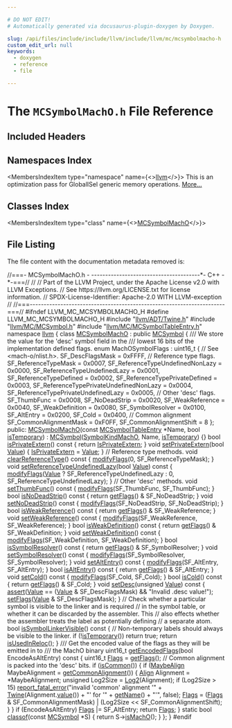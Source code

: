 ```yaml
---

# DO NOT EDIT!
# Automatically generated via docusaurus-plugin-doxygen by Doxygen.

slug: /api/files/include/include/llvm/include/llvm/mc/mcsymbolmacho-h
custom_edit_url: null
keywords:
  - doxygen
  - reference
  - file

---
```





# The `MCSymbolMachO.h` File Reference

<DoxygenPage pluginConfig={pluginConfig}>



## Included Headers

<IncludesList>
<IncludesListItem
  filePath="llvm/ADT/Twine.h"
  permalink="/docs/api/files/include/include/llvm/include/llvm/adt/twine-h"
  isLocal="true" />
<IncludesListItem
  filePath="llvm/MC/MCSymbol.h"
  permalink="/docs/api/files/include/include/llvm/include/llvm/mc/mcsymbol-h"
  isLocal="true" />
<IncludesListItem
  filePath="llvm/MC/MCSymbolTableEntry.h"
  permalink="/docs/api/files/include/include/llvm/include/llvm/mc/mcsymboltableentry-h"
  isLocal="true" />
</IncludesList>

## Namespaces Index

<MembersIndex>

<MembersIndexItem
  type="namespace"
  name={<><a href="/docs/api/namespaces/llvm">llvm</a></>}>
This is an optimization pass for GlobalISel generic memory operations. <a href="/docs/api/namespaces/llvm/#details">More...</a>
</MembersIndexItem>

</MembersIndex>

## Classes Index

<MembersIndex>

<MembersIndexItem
  type="class"
  name={<><a href="/docs/api/classes/llvm/mcsymbolmacho">MCSymbolMachO</a></>}>
</MembersIndexItem>

</MembersIndex>


## File Listing

The file content with the documentation metadata removed is:

<ProgramListing>

<Link id="l00001" /><CodeLine lineNumber="1"><Highlight kind="comment">//===- MCSymbolMachO.h -  ---------------------------------------&#42;- C++ -&#42;-===//</Highlight><Highlight kind="normal"></Highlight></CodeLine>
<Link id="l00002" /><CodeLine lineNumber="2"><Highlight kind="normal"></Highlight><Highlight kind="comment">//</Highlight><Highlight kind="normal"></Highlight></CodeLine>
<Link id="l00003" /><CodeLine lineNumber="3"><Highlight kind="normal"></Highlight><Highlight kind="comment">// Part of the LLVM Project, under the Apache License v2.0 with LLVM Exceptions.</Highlight><Highlight kind="normal"></Highlight></CodeLine>
<Link id="l00004" /><CodeLine lineNumber="4"><Highlight kind="normal"></Highlight><Highlight kind="comment">// See https://llvm.org/LICENSE.txt for license information.</Highlight><Highlight kind="normal"></Highlight></CodeLine>
<Link id="l00005" /><CodeLine lineNumber="5"><Highlight kind="normal"></Highlight><Highlight kind="comment">// SPDX-License-Identifier: Apache-2.0 WITH LLVM-exception</Highlight><Highlight kind="normal"></Highlight></CodeLine>
<Link id="l00006" /><CodeLine lineNumber="6"><Highlight kind="normal"></Highlight><Highlight kind="comment">//</Highlight><Highlight kind="normal"></Highlight></CodeLine>
<Link id="l00007" /><CodeLine lineNumber="7"><Highlight kind="normal"></Highlight><Highlight kind="comment">//===----------------------------------------------------------------------===//</Highlight><Highlight kind="normal"></Highlight></CodeLine>
<Link id="l00008" /><CodeLine lineNumber="8"><Highlight kind="normal"></Highlight><Highlight kind="preprocessor">#ifndef LLVM&#95;MC&#95;MCSYMBOLMACHO&#95;H</Highlight><Highlight kind="normal"></Highlight></CodeLine>
<Link id="l00009" /><CodeLine lineNumber="9"><Highlight kind="normal"></Highlight><Highlight kind="preprocessor">#define LLVM&#95;MC&#95;MCSYMBOLMACHO&#95;H</Highlight><Highlight kind="normal"></Highlight></CodeLine>
<Link id="l00010" /><CodeLine lineNumber="10"><Highlight kind="normal"></Highlight></CodeLine>
<Link id="l00011" /><CodeLine lineNumber="11"><Highlight kind="normal"></Highlight><Highlight kind="preprocessor">#include &quot;<a href="/docs/api/files/include/include/llvm/include/llvm/adt/twine-h">llvm/ADT/Twine.h</a>&quot;</Highlight><Highlight kind="normal"></Highlight></CodeLine>
<Link id="l00012" /><CodeLine lineNumber="12"><Highlight kind="normal"></Highlight><Highlight kind="preprocessor">#include &quot;<a href="/docs/api/files/include/include/llvm/include/llvm/mc/mcsymbol-h">llvm/MC/MCSymbol.h</a>&quot;</Highlight><Highlight kind="normal"></Highlight></CodeLine>
<Link id="l00013" /><CodeLine lineNumber="13"><Highlight kind="normal"></Highlight><Highlight kind="preprocessor">#include &quot;<a href="/docs/api/files/include/include/llvm/include/llvm/mc/mcsymboltableentry-h">llvm/MC/MCSymbolTableEntry.h</a>&quot;</Highlight><Highlight kind="normal"></Highlight></CodeLine>
<Link id="l00014" /><CodeLine lineNumber="14"><Highlight kind="normal"></Highlight></CodeLine>
<Link id="l00015" /><CodeLine lineNumber="15"><Highlight kind="normal"></Highlight><Highlight kind="keyword">namespace </Highlight><Highlight kind="normal"><a href="/docs/api/namespaces/llvm">llvm</a> &#123;</Highlight></CodeLine>
<Link id="l00016" /><CodeLine lineNumber="16" lineLink="/docs/api/classes/llvm/mcsymbolmacho"><Highlight kind="normal"></Highlight><Highlight kind="keyword">class </Highlight><Highlight kind="normal"><a href="/docs/api/classes/llvm/mcsymbolmacho/#a59262c6e30a690a5ab41dd3dce25fba3">MCSymbolMachO</a> : </Highlight><Highlight kind="keyword">public</Highlight><Highlight kind="normal"> <a href="/docs/api/classes/llvm/mcsymbol/#a66a74a9d90f80bcf982d70ab2446862e">MCSymbol</a> &#123;</Highlight><Highlight kind="comment"></Highlight></CodeLine>
<Link id="l00017" /><CodeLine lineNumber="17"><Highlight kind="comment">  /// We store the value for the &#39;desc&#39; symbol field in the</Highlight></CodeLine>
<Link id="l00018" /><CodeLine lineNumber="18"><Highlight kind="comment">  /// lowest 16 bits of the implementation defined flags.</Highlight><Highlight kind="normal"></Highlight></CodeLine>
<Link id="l00019" /><CodeLine lineNumber="19"><Highlight kind="normal">  </Highlight><Highlight kind="keyword">enum</Highlight><Highlight kind="normal"> MachOSymbolFlags : uint16&#95;t &#123; </Highlight><Highlight kind="comment">// See &lt;mach-o/nlist.h&gt;.</Highlight><Highlight kind="normal"></Highlight></CodeLine>
<Link id="l00020" /><CodeLine lineNumber="20"><Highlight kind="normal">    SF&#95;DescFlagsMask                        = 0xFFFF,</Highlight></CodeLine>
<Link id="l00021" /><CodeLine lineNumber="21"><Highlight kind="normal"></Highlight></CodeLine>
<Link id="l00022" /><CodeLine lineNumber="22"><Highlight kind="normal">    </Highlight><Highlight kind="comment">// Reference type flags.</Highlight><Highlight kind="normal"></Highlight></CodeLine>
<Link id="l00023" /><CodeLine lineNumber="23"><Highlight kind="normal">    SF&#95;ReferenceTypeMask                    = 0x0007,</Highlight></CodeLine>
<Link id="l00024" /><CodeLine lineNumber="24"><Highlight kind="normal">    SF&#95;ReferenceTypeUndefinedNonLazy        = 0x0000,</Highlight></CodeLine>
<Link id="l00025" /><CodeLine lineNumber="25"><Highlight kind="normal">    SF&#95;ReferenceTypeUndefinedLazy           = 0x0001,</Highlight></CodeLine>
<Link id="l00026" /><CodeLine lineNumber="26"><Highlight kind="normal">    SF&#95;ReferenceTypeDefined                 = 0x0002,</Highlight></CodeLine>
<Link id="l00027" /><CodeLine lineNumber="27"><Highlight kind="normal">    SF&#95;ReferenceTypePrivateDefined          = 0x0003,</Highlight></CodeLine>
<Link id="l00028" /><CodeLine lineNumber="28"><Highlight kind="normal">    SF&#95;ReferenceTypePrivateUndefinedNonLazy = 0x0004,</Highlight></CodeLine>
<Link id="l00029" /><CodeLine lineNumber="29"><Highlight kind="normal">    SF&#95;ReferenceTypePrivateUndefinedLazy    = 0x0005,</Highlight></CodeLine>
<Link id="l00030" /><CodeLine lineNumber="30"><Highlight kind="normal"></Highlight></CodeLine>
<Link id="l00031" /><CodeLine lineNumber="31"><Highlight kind="normal">    </Highlight><Highlight kind="comment">// Other &#39;desc&#39; flags.</Highlight><Highlight kind="normal"></Highlight></CodeLine>
<Link id="l00032" /><CodeLine lineNumber="32"><Highlight kind="normal">    SF&#95;ThumbFunc                            = 0x0008,</Highlight></CodeLine>
<Link id="l00033" /><CodeLine lineNumber="33"><Highlight kind="normal">    SF&#95;NoDeadStrip                          = 0x0020,</Highlight></CodeLine>
<Link id="l00034" /><CodeLine lineNumber="34"><Highlight kind="normal">    SF&#95;WeakReference                        = 0x0040,</Highlight></CodeLine>
<Link id="l00035" /><CodeLine lineNumber="35"><Highlight kind="normal">    SF&#95;WeakDefinition                       = 0x0080,</Highlight></CodeLine>
<Link id="l00036" /><CodeLine lineNumber="36"><Highlight kind="normal">    SF&#95;SymbolResolver                       = 0x0100,</Highlight></CodeLine>
<Link id="l00037" /><CodeLine lineNumber="37"><Highlight kind="normal">    SF&#95;AltEntry                             = 0x0200,</Highlight></CodeLine>
<Link id="l00038" /><CodeLine lineNumber="38"><Highlight kind="normal">    SF&#95;Cold                                 = 0x0400,</Highlight></CodeLine>
<Link id="l00039" /><CodeLine lineNumber="39"><Highlight kind="normal"></Highlight></CodeLine>
<Link id="l00040" /><CodeLine lineNumber="40"><Highlight kind="normal">    </Highlight><Highlight kind="comment">// Common alignment</Highlight><Highlight kind="normal"></Highlight></CodeLine>
<Link id="l00041" /><CodeLine lineNumber="41"><Highlight kind="normal">    SF&#95;CommonAlignmentMask                  = 0xF0FF,</Highlight></CodeLine>
<Link id="l00042" /><CodeLine lineNumber="42"><Highlight kind="normal">    SF&#95;CommonAlignmentShift                 = 8</Highlight></CodeLine>
<Link id="l00043" /><CodeLine lineNumber="43"><Highlight kind="normal">  &#125;;</Highlight></CodeLine>
<Link id="l00044" /><CodeLine lineNumber="44"><Highlight kind="normal"></Highlight></CodeLine>
<Link id="l00045" /><CodeLine lineNumber="45"><Highlight kind="normal"></Highlight><Highlight kind="keyword">public</Highlight><Highlight kind="normal">:</Highlight></CodeLine>
<Link id="l00046" /><CodeLine lineNumber="46" lineLink="/docs/api/classes/llvm/mcsymbolmacho/#a59262c6e30a690a5ab41dd3dce25fba3"><Highlight kind="normal">  <a href="/docs/api/classes/llvm/mcsymbolmacho/#a59262c6e30a690a5ab41dd3dce25fba3">MCSymbolMachO</a>(</Highlight><Highlight kind="keyword">const</Highlight><Highlight kind="normal"> <a href="/docs/api/namespaces/llvm/#a9f4cf9e4567dcf87070176a271b63e38">MCSymbolTableEntry</a> &#42;Name, </Highlight><Highlight kind="keywordtype">bool</Highlight><Highlight kind="normal"> <a href="/docs/api/classes/llvm/mcsymbol/#acb1c818c7e94eb25afce63fc2f91c0e2">isTemporary</a>)</Highlight></CodeLine>
<Link id="l00047" /><CodeLine lineNumber="47"><Highlight kind="normal">      : <a href="/docs/api/classes/llvm/mcsymbol/#a66a74a9d90f80bcf982d70ab2446862e">MCSymbol</a>(<a href="/docs/api/classes/llvm/mcsymbol/#ab8dab642726ffad2a75d9fb7e4ec4291add342b668ac3888a3aef1e9895366842">SymbolKindMachO</a>, Name, <a href="/docs/api/classes/llvm/mcsymbol/#acb1c818c7e94eb25afce63fc2f91c0e2">isTemporary</a>) &#123;&#125;</Highlight></CodeLine>
<Link id="l00048" /><CodeLine lineNumber="48"><Highlight kind="normal"></Highlight></CodeLine>
<Link id="l00049" /><CodeLine lineNumber="49" lineLink="/docs/api/classes/llvm/mcsymbolmacho/#a07cf7f49f636f68568612d4d8175246c"><Highlight kind="normal">  </Highlight><Highlight kind="keywordtype">bool</Highlight><Highlight kind="normal"> <a href="/docs/api/classes/llvm/mcsymbolmacho/#a07cf7f49f636f68568612d4d8175246c">isPrivateExtern</a>()</Highlight><Highlight kind="keyword"> const </Highlight><Highlight kind="normal">&#123; </Highlight><Highlight kind="keywordflow">return</Highlight><Highlight kind="normal"> <a href="/docs/api/classes/llvm/mcsymbol/#a5601a855d573cb6cd60c7d0a0cb6039c">IsPrivateExtern</a>; &#125;</Highlight></CodeLine>
<Link id="l00050" /><CodeLine lineNumber="50" lineLink="/docs/api/classes/llvm/mcsymbolmacho/#a9afef6139b3e549e7a5a7d88990d4a23"><Highlight kind="normal">  </Highlight><Highlight kind="keywordtype">void</Highlight><Highlight kind="normal"> <a href="/docs/api/classes/llvm/mcsymbolmacho/#a9afef6139b3e549e7a5a7d88990d4a23">setPrivateExtern</a>(</Highlight><Highlight kind="keywordtype">bool</Highlight><Highlight kind="normal"> <a href="/docs/api/classes/llvm/mcsymbol/#ade459224fb570ada6dfe814e45423df2">Value</a>) &#123; <a href="/docs/api/classes/llvm/mcsymbol/#a5601a855d573cb6cd60c7d0a0cb6039c">IsPrivateExtern</a> = <a href="/docs/api/classes/llvm/mcsymbol/#ade459224fb570ada6dfe814e45423df2">Value</a>; &#125;</Highlight></CodeLine>
<Link id="l00051" /><CodeLine lineNumber="51"><Highlight kind="normal"></Highlight></CodeLine>
<Link id="l00052" /><CodeLine lineNumber="52"><Highlight kind="normal">  </Highlight><Highlight kind="comment">// Reference type methods.</Highlight><Highlight kind="normal"></Highlight></CodeLine>
<Link id="l00053" /><CodeLine lineNumber="53"><Highlight kind="normal"></Highlight></CodeLine>
<Link id="l00054" /><CodeLine lineNumber="54" lineLink="/docs/api/classes/llvm/mcsymbolmacho/#a4c7b06ed26ba9de68ded30b76ed10ac2"><Highlight kind="normal">  </Highlight><Highlight kind="keywordtype">void</Highlight><Highlight kind="normal"> <a href="/docs/api/classes/llvm/mcsymbolmacho/#a4c7b06ed26ba9de68ded30b76ed10ac2">clearReferenceType</a>()</Highlight><Highlight kind="keyword"> const </Highlight><Highlight kind="normal">&#123;</Highlight></CodeLine>
<Link id="l00055" /><CodeLine lineNumber="55"><Highlight kind="normal">    <a href="/docs/api/classes/llvm/mcsymbol/#a4f740178324a11d838ee335b2986d6eb">modifyFlags</a>(0, SF&#95;ReferenceTypeMask);</Highlight></CodeLine>
<Link id="l00056" /><CodeLine lineNumber="56"><Highlight kind="normal">  &#125;</Highlight></CodeLine>
<Link id="l00057" /><CodeLine lineNumber="57"><Highlight kind="normal"></Highlight></CodeLine>
<Link id="l00058" /><CodeLine lineNumber="58" lineLink="/docs/api/classes/llvm/mcsymbolmacho/#a6d037272c9f203be545f70f27e74d06f"><Highlight kind="normal">  </Highlight><Highlight kind="keywordtype">void</Highlight><Highlight kind="normal"> <a href="/docs/api/classes/llvm/mcsymbolmacho/#a6d037272c9f203be545f70f27e74d06f">setReferenceTypeUndefinedLazy</a>(</Highlight><Highlight kind="keywordtype">bool</Highlight><Highlight kind="normal"> <a href="/docs/api/classes/llvm/mcsymbol/#ade459224fb570ada6dfe814e45423df2">Value</a>)</Highlight><Highlight kind="keyword"> const </Highlight><Highlight kind="normal">&#123;</Highlight></CodeLine>
<Link id="l00059" /><CodeLine lineNumber="59"><Highlight kind="normal">    <a href="/docs/api/classes/llvm/mcsymbol/#a4f740178324a11d838ee335b2986d6eb">modifyFlags</a>(<a href="/docs/api/classes/llvm/mcsymbol/#ade459224fb570ada6dfe814e45423df2">Value</a> ? SF&#95;ReferenceTypeUndefinedLazy : 0,</Highlight></CodeLine>
<Link id="l00060" /><CodeLine lineNumber="60"><Highlight kind="normal">                SF&#95;ReferenceTypeUndefinedLazy);</Highlight></CodeLine>
<Link id="l00061" /><CodeLine lineNumber="61"><Highlight kind="normal">  &#125;</Highlight></CodeLine>
<Link id="l00062" /><CodeLine lineNumber="62"><Highlight kind="normal"></Highlight></CodeLine>
<Link id="l00063" /><CodeLine lineNumber="63"><Highlight kind="normal">  </Highlight><Highlight kind="comment">// Other &#39;desc&#39; methods.</Highlight><Highlight kind="normal"></Highlight></CodeLine>
<Link id="l00064" /><CodeLine lineNumber="64"><Highlight kind="normal"></Highlight></CodeLine>
<Link id="l00065" /><CodeLine lineNumber="65" lineLink="/docs/api/classes/llvm/mcsymbolmacho/#aebf4ea5a6029e7f7c4c450b6b31bcb55"><Highlight kind="normal">  </Highlight><Highlight kind="keywordtype">void</Highlight><Highlight kind="normal"> <a href="/docs/api/classes/llvm/mcsymbolmacho/#aebf4ea5a6029e7f7c4c450b6b31bcb55">setThumbFunc</a>()</Highlight><Highlight kind="keyword"> const </Highlight><Highlight kind="normal">&#123;</Highlight></CodeLine>
<Link id="l00066" /><CodeLine lineNumber="66"><Highlight kind="normal">    <a href="/docs/api/classes/llvm/mcsymbol/#a4f740178324a11d838ee335b2986d6eb">modifyFlags</a>(SF&#95;ThumbFunc, SF&#95;ThumbFunc);</Highlight></CodeLine>
<Link id="l00067" /><CodeLine lineNumber="67"><Highlight kind="normal">  &#125;</Highlight></CodeLine>
<Link id="l00068" /><CodeLine lineNumber="68"><Highlight kind="normal"></Highlight></CodeLine>
<Link id="l00069" /><CodeLine lineNumber="69" lineLink="/docs/api/classes/llvm/mcsymbolmacho/#a28b98b657efc7bbefc66eee331b727ef"><Highlight kind="normal">  </Highlight><Highlight kind="keywordtype">bool</Highlight><Highlight kind="normal"> <a href="/docs/api/classes/llvm/mcsymbolmacho/#a28b98b657efc7bbefc66eee331b727ef">isNoDeadStrip</a>()</Highlight><Highlight kind="keyword"> const </Highlight><Highlight kind="normal">&#123;</Highlight></CodeLine>
<Link id="l00070" /><CodeLine lineNumber="70"><Highlight kind="normal">    </Highlight><Highlight kind="keywordflow">return</Highlight><Highlight kind="normal"> <a href="/docs/api/classes/llvm/mcsymbol/#a712cacf1731d527651876ac16e90cad0">getFlags</a>() &amp; SF&#95;NoDeadStrip;</Highlight></CodeLine>
<Link id="l00071" /><CodeLine lineNumber="71"><Highlight kind="normal">  &#125;</Highlight></CodeLine>
<Link id="l00072" /><CodeLine lineNumber="72" lineLink="/docs/api/classes/llvm/mcsymbolmacho/#adb2be0f571f852febfb9eebb2430e20b"><Highlight kind="normal">  </Highlight><Highlight kind="keywordtype">void</Highlight><Highlight kind="normal"> <a href="/docs/api/classes/llvm/mcsymbolmacho/#adb2be0f571f852febfb9eebb2430e20b">setNoDeadStrip</a>()</Highlight><Highlight kind="keyword"> const </Highlight><Highlight kind="normal">&#123;</Highlight></CodeLine>
<Link id="l00073" /><CodeLine lineNumber="73"><Highlight kind="normal">    <a href="/docs/api/classes/llvm/mcsymbol/#a4f740178324a11d838ee335b2986d6eb">modifyFlags</a>(SF&#95;NoDeadStrip, SF&#95;NoDeadStrip);</Highlight></CodeLine>
<Link id="l00074" /><CodeLine lineNumber="74"><Highlight kind="normal">  &#125;</Highlight></CodeLine>
<Link id="l00075" /><CodeLine lineNumber="75"><Highlight kind="normal"></Highlight></CodeLine>
<Link id="l00076" /><CodeLine lineNumber="76" lineLink="/docs/api/classes/llvm/mcsymbolmacho/#a5936108678489f329bbdabdc0a0f518d"><Highlight kind="normal">  </Highlight><Highlight kind="keywordtype">bool</Highlight><Highlight kind="normal"> <a href="/docs/api/classes/llvm/mcsymbolmacho/#a5936108678489f329bbdabdc0a0f518d">isWeakReference</a>()</Highlight><Highlight kind="keyword"> const </Highlight><Highlight kind="normal">&#123;</Highlight></CodeLine>
<Link id="l00077" /><CodeLine lineNumber="77"><Highlight kind="normal">    </Highlight><Highlight kind="keywordflow">return</Highlight><Highlight kind="normal"> <a href="/docs/api/classes/llvm/mcsymbol/#a712cacf1731d527651876ac16e90cad0">getFlags</a>() &amp; SF&#95;WeakReference;</Highlight></CodeLine>
<Link id="l00078" /><CodeLine lineNumber="78"><Highlight kind="normal">  &#125;</Highlight></CodeLine>
<Link id="l00079" /><CodeLine lineNumber="79" lineLink="/docs/api/classes/llvm/mcsymbolmacho/#a1711756403f673069e350b3fe47d58ea"><Highlight kind="normal">  </Highlight><Highlight kind="keywordtype">void</Highlight><Highlight kind="normal"> <a href="/docs/api/classes/llvm/mcsymbolmacho/#a1711756403f673069e350b3fe47d58ea">setWeakReference</a>()</Highlight><Highlight kind="keyword"> const </Highlight><Highlight kind="normal">&#123;</Highlight></CodeLine>
<Link id="l00080" /><CodeLine lineNumber="80"><Highlight kind="normal">    <a href="/docs/api/classes/llvm/mcsymbol/#a4f740178324a11d838ee335b2986d6eb">modifyFlags</a>(SF&#95;WeakReference, SF&#95;WeakReference);</Highlight></CodeLine>
<Link id="l00081" /><CodeLine lineNumber="81"><Highlight kind="normal">  &#125;</Highlight></CodeLine>
<Link id="l00082" /><CodeLine lineNumber="82"><Highlight kind="normal"></Highlight></CodeLine>
<Link id="l00083" /><CodeLine lineNumber="83" lineLink="/docs/api/classes/llvm/mcsymbolmacho/#addcff0bd4e0d9566b3ea715e0e3b7cb2"><Highlight kind="normal">  </Highlight><Highlight kind="keywordtype">bool</Highlight><Highlight kind="normal"> <a href="/docs/api/classes/llvm/mcsymbolmacho/#addcff0bd4e0d9566b3ea715e0e3b7cb2">isWeakDefinition</a>()</Highlight><Highlight kind="keyword"> const </Highlight><Highlight kind="normal">&#123;</Highlight></CodeLine>
<Link id="l00084" /><CodeLine lineNumber="84"><Highlight kind="normal">    </Highlight><Highlight kind="keywordflow">return</Highlight><Highlight kind="normal"> <a href="/docs/api/classes/llvm/mcsymbol/#a712cacf1731d527651876ac16e90cad0">getFlags</a>() &amp; SF&#95;WeakDefinition;</Highlight></CodeLine>
<Link id="l00085" /><CodeLine lineNumber="85"><Highlight kind="normal">  &#125;</Highlight></CodeLine>
<Link id="l00086" /><CodeLine lineNumber="86" lineLink="/docs/api/classes/llvm/mcsymbolmacho/#a3d47c1bb8775e9d756b990236529d6f7"><Highlight kind="normal">  </Highlight><Highlight kind="keywordtype">void</Highlight><Highlight kind="normal"> <a href="/docs/api/classes/llvm/mcsymbolmacho/#a3d47c1bb8775e9d756b990236529d6f7">setWeakDefinition</a>()</Highlight><Highlight kind="keyword"> const </Highlight><Highlight kind="normal">&#123;</Highlight></CodeLine>
<Link id="l00087" /><CodeLine lineNumber="87"><Highlight kind="normal">    <a href="/docs/api/classes/llvm/mcsymbol/#a4f740178324a11d838ee335b2986d6eb">modifyFlags</a>(SF&#95;WeakDefinition, SF&#95;WeakDefinition);</Highlight></CodeLine>
<Link id="l00088" /><CodeLine lineNumber="88"><Highlight kind="normal">  &#125;</Highlight></CodeLine>
<Link id="l00089" /><CodeLine lineNumber="89"><Highlight kind="normal"></Highlight></CodeLine>
<Link id="l00090" /><CodeLine lineNumber="90" lineLink="/docs/api/classes/llvm/mcsymbolmacho/#ab94c032da5cfa06ad26d8277ca9e50ba"><Highlight kind="normal">  </Highlight><Highlight kind="keywordtype">bool</Highlight><Highlight kind="normal"> <a href="/docs/api/classes/llvm/mcsymbolmacho/#ab94c032da5cfa06ad26d8277ca9e50ba">isSymbolResolver</a>()</Highlight><Highlight kind="keyword"> const </Highlight><Highlight kind="normal">&#123;</Highlight></CodeLine>
<Link id="l00091" /><CodeLine lineNumber="91"><Highlight kind="normal">    </Highlight><Highlight kind="keywordflow">return</Highlight><Highlight kind="normal"> <a href="/docs/api/classes/llvm/mcsymbol/#a712cacf1731d527651876ac16e90cad0">getFlags</a>() &amp; SF&#95;SymbolResolver;</Highlight></CodeLine>
<Link id="l00092" /><CodeLine lineNumber="92"><Highlight kind="normal">  &#125;</Highlight></CodeLine>
<Link id="l00093" /><CodeLine lineNumber="93" lineLink="/docs/api/classes/llvm/mcsymbolmacho/#a424d918450c2c5105897fe64ec38cb4e"><Highlight kind="normal">  </Highlight><Highlight kind="keywordtype">void</Highlight><Highlight kind="normal"> <a href="/docs/api/classes/llvm/mcsymbolmacho/#a424d918450c2c5105897fe64ec38cb4e">setSymbolResolver</a>()</Highlight><Highlight kind="keyword"> const </Highlight><Highlight kind="normal">&#123;</Highlight></CodeLine>
<Link id="l00094" /><CodeLine lineNumber="94"><Highlight kind="normal">    <a href="/docs/api/classes/llvm/mcsymbol/#a4f740178324a11d838ee335b2986d6eb">modifyFlags</a>(SF&#95;SymbolResolver, SF&#95;SymbolResolver);</Highlight></CodeLine>
<Link id="l00095" /><CodeLine lineNumber="95"><Highlight kind="normal">  &#125;</Highlight></CodeLine>
<Link id="l00096" /><CodeLine lineNumber="96"><Highlight kind="normal"></Highlight></CodeLine>
<Link id="l00097" /><CodeLine lineNumber="97" lineLink="/docs/api/classes/llvm/mcsymbolmacho/#a797be6dd7516a69a4d649e2178bd3c87"><Highlight kind="normal">  </Highlight><Highlight kind="keywordtype">void</Highlight><Highlight kind="normal"> <a href="/docs/api/classes/llvm/mcsymbolmacho/#a797be6dd7516a69a4d649e2178bd3c87">setAltEntry</a>()</Highlight><Highlight kind="keyword"> const </Highlight><Highlight kind="normal">&#123;</Highlight></CodeLine>
<Link id="l00098" /><CodeLine lineNumber="98"><Highlight kind="normal">    <a href="/docs/api/classes/llvm/mcsymbol/#a4f740178324a11d838ee335b2986d6eb">modifyFlags</a>(SF&#95;AltEntry, SF&#95;AltEntry);</Highlight></CodeLine>
<Link id="l00099" /><CodeLine lineNumber="99"><Highlight kind="normal">  &#125;</Highlight></CodeLine>
<Link id="l00100" /><CodeLine lineNumber="100"><Highlight kind="normal"></Highlight></CodeLine>
<Link id="l00101" /><CodeLine lineNumber="101" lineLink="/docs/api/classes/llvm/mcsymbolmacho/#ab003656c29b4c5d9c6507f348e6dd5ae"><Highlight kind="normal">  </Highlight><Highlight kind="keywordtype">bool</Highlight><Highlight kind="normal"> <a href="/docs/api/classes/llvm/mcsymbolmacho/#ab003656c29b4c5d9c6507f348e6dd5ae">isAltEntry</a>()</Highlight><Highlight kind="keyword"> const </Highlight><Highlight kind="normal">&#123;</Highlight></CodeLine>
<Link id="l00102" /><CodeLine lineNumber="102"><Highlight kind="normal">    </Highlight><Highlight kind="keywordflow">return</Highlight><Highlight kind="normal"> <a href="/docs/api/classes/llvm/mcsymbol/#a712cacf1731d527651876ac16e90cad0">getFlags</a>() &amp; SF&#95;AltEntry;</Highlight></CodeLine>
<Link id="l00103" /><CodeLine lineNumber="103"><Highlight kind="normal">  &#125;</Highlight></CodeLine>
<Link id="l00104" /><CodeLine lineNumber="104"><Highlight kind="normal"></Highlight></CodeLine>
<Link id="l00105" /><CodeLine lineNumber="105" lineLink="/docs/api/classes/llvm/mcsymbolmacho/#a819400d6ff31b187871e44c764c8dfe5"><Highlight kind="normal">  </Highlight><Highlight kind="keywordtype">void</Highlight><Highlight kind="normal"> <a href="/docs/api/classes/llvm/mcsymbolmacho/#a819400d6ff31b187871e44c764c8dfe5">setCold</a>()</Highlight><Highlight kind="keyword"> const </Highlight><Highlight kind="normal">&#123; <a href="/docs/api/classes/llvm/mcsymbol/#a4f740178324a11d838ee335b2986d6eb">modifyFlags</a>(SF&#95;Cold, SF&#95;Cold); &#125;</Highlight></CodeLine>
<Link id="l00106" /><CodeLine lineNumber="106"><Highlight kind="normal"></Highlight></CodeLine>
<Link id="l00107" /><CodeLine lineNumber="107" lineLink="/docs/api/classes/llvm/mcsymbolmacho/#a4e9995da1ca72262cb03ede4637bc30b"><Highlight kind="normal">  </Highlight><Highlight kind="keywordtype">bool</Highlight><Highlight kind="normal"> <a href="/docs/api/classes/llvm/mcsymbolmacho/#a4e9995da1ca72262cb03ede4637bc30b">isCold</a>()</Highlight><Highlight kind="keyword"> const </Highlight><Highlight kind="normal">&#123; </Highlight><Highlight kind="keywordflow">return</Highlight><Highlight kind="normal"> <a href="/docs/api/classes/llvm/mcsymbol/#a712cacf1731d527651876ac16e90cad0">getFlags</a>() &amp; SF&#95;Cold; &#125;</Highlight></CodeLine>
<Link id="l00108" /><CodeLine lineNumber="108"><Highlight kind="normal"></Highlight></CodeLine>
<Link id="l00109" /><CodeLine lineNumber="109" lineLink="/docs/api/classes/llvm/mcsymbolmacho/#aabc80b88bff0a524bea64a39da3ee383"><Highlight kind="normal">  </Highlight><Highlight kind="keywordtype">void</Highlight><Highlight kind="normal"> <a href="/docs/api/classes/llvm/mcsymbolmacho/#aabc80b88bff0a524bea64a39da3ee383">setDesc</a>(</Highlight><Highlight kind="keywordtype">unsigned</Highlight><Highlight kind="normal"> <a href="/docs/api/classes/llvm/mcsymbol/#ade459224fb570ada6dfe814e45423df2">Value</a>)</Highlight><Highlight kind="keyword"> const </Highlight><Highlight kind="normal">&#123;</Highlight></CodeLine>
<Link id="l00110" /><CodeLine lineNumber="110"><Highlight kind="normal">    <a href="/docs/api/files/lib/lib/target/lib/target/amdgpu/silowercontrolflow-cpp/#a4868c5d81c5ccc98c47aeab6244346a0">assert</a>(<a href="/docs/api/classes/llvm/mcsymbol/#ade459224fb570ada6dfe814e45423df2">Value</a> == (<a href="/docs/api/classes/llvm/mcsymbol/#ade459224fb570ada6dfe814e45423df2">Value</a> &amp; SF&#95;DescFlagsMask) &amp;&amp;</Highlight></CodeLine>
<Link id="l00111" /><CodeLine lineNumber="111"><Highlight kind="normal">           </Highlight><Highlight kind="stringliteral">&quot;Invalid .desc value!&quot;</Highlight><Highlight kind="normal">);</Highlight></CodeLine>
<Link id="l00112" /><CodeLine lineNumber="112"><Highlight kind="normal">    <a href="/docs/api/classes/llvm/mcsymbol/#a6e3e2ebdfaad92643de69faf7f28967e">setFlags</a>(<a href="/docs/api/classes/llvm/mcsymbol/#ade459224fb570ada6dfe814e45423df2">Value</a> &amp; SF&#95;DescFlagsMask);</Highlight></CodeLine>
<Link id="l00113" /><CodeLine lineNumber="113"><Highlight kind="normal">  &#125;</Highlight></CodeLine>
<Link id="l00114" /><CodeLine lineNumber="114"><Highlight kind="normal"></Highlight></CodeLine>
<Link id="l00115" /><CodeLine lineNumber="115"><Highlight kind="normal">  </Highlight><Highlight kind="comment">// Check whether a particular symbol is visible to the linker and is required</Highlight><Highlight kind="normal"></Highlight></CodeLine>
<Link id="l00116" /><CodeLine lineNumber="116"><Highlight kind="normal">  </Highlight><Highlight kind="comment">// in the symbol table, or whether it can be discarded by the assembler. This</Highlight><Highlight kind="normal"></Highlight></CodeLine>
<Link id="l00117" /><CodeLine lineNumber="117"><Highlight kind="normal">  </Highlight><Highlight kind="comment">// also effects whether the assembler treats the label as potentially defining</Highlight><Highlight kind="normal"></Highlight></CodeLine>
<Link id="l00118" /><CodeLine lineNumber="118"><Highlight kind="normal">  </Highlight><Highlight kind="comment">// a separate atom.</Highlight><Highlight kind="normal"></Highlight></CodeLine>
<Link id="l00119" /><CodeLine lineNumber="119" lineLink="/docs/api/classes/llvm/mcsymbolmacho/#aa8f615443ab1c333d7a2dafd4f5009ab"><Highlight kind="normal">  </Highlight><Highlight kind="keywordtype">bool</Highlight><Highlight kind="normal"> <a href="/docs/api/classes/llvm/mcsymbolmacho/#aa8f615443ab1c333d7a2dafd4f5009ab">isSymbolLinkerVisible</a>()</Highlight><Highlight kind="keyword"> const </Highlight><Highlight kind="normal">&#123;</Highlight></CodeLine>
<Link id="l00120" /><CodeLine lineNumber="120"><Highlight kind="normal">    </Highlight><Highlight kind="comment">// Non-temporary labels should always be visible to the linker.</Highlight><Highlight kind="normal"></Highlight></CodeLine>
<Link id="l00121" /><CodeLine lineNumber="121"><Highlight kind="normal">    </Highlight><Highlight kind="keywordflow">if</Highlight><Highlight kind="normal"> (!<a href="/docs/api/classes/llvm/mcsymbol/#acb1c818c7e94eb25afce63fc2f91c0e2">isTemporary</a>())</Highlight></CodeLine>
<Link id="l00122" /><CodeLine lineNumber="122"><Highlight kind="normal">      </Highlight><Highlight kind="keywordflow">return</Highlight><Highlight kind="normal"> </Highlight><Highlight kind="keyword">true</Highlight><Highlight kind="normal">;</Highlight></CodeLine>
<Link id="l00123" /><CodeLine lineNumber="123"><Highlight kind="normal"></Highlight></CodeLine>
<Link id="l00124" /><CodeLine lineNumber="124"><Highlight kind="normal">    </Highlight><Highlight kind="keywordflow">return</Highlight><Highlight kind="normal"> <a href="/docs/api/classes/llvm/mcsymbol/#af6973fed52c67fe96c0493207984376b">isUsedInReloc</a>();</Highlight></CodeLine>
<Link id="l00125" /><CodeLine lineNumber="125"><Highlight kind="normal">  &#125;</Highlight></CodeLine>
<Link id="l00126" /><CodeLine lineNumber="126"><Highlight kind="normal"></Highlight><Highlight kind="comment"></Highlight></CodeLine>
<Link id="l00127" /><CodeLine lineNumber="127"><Highlight kind="comment">  /// Get the encoded value of the flags as they will be emitted in to</Highlight></CodeLine>
<Link id="l00128" /><CodeLine lineNumber="128"><Highlight kind="comment">  /// the MachO binary</Highlight><Highlight kind="normal"></Highlight></CodeLine>
<Link id="l00129" /><CodeLine lineNumber="129" lineLink="/docs/api/classes/llvm/mcsymbolmacho/#a3d42cecd93e81cab0163fc6d56fba6ac"><Highlight kind="normal">  uint16&#95;t <a href="/docs/api/classes/llvm/mcsymbolmacho/#a3d42cecd93e81cab0163fc6d56fba6ac">getEncodedFlags</a>(</Highlight><Highlight kind="keywordtype">bool</Highlight><Highlight kind="normal"> EncodeAsAltEntry)</Highlight><Highlight kind="keyword"> const </Highlight><Highlight kind="normal">&#123;</Highlight></CodeLine>
<Link id="l00130" /><CodeLine lineNumber="130"><Highlight kind="normal">    uint16&#95;t <a href="/docs/api/classes/llvm/mcsymbol/#a654fdc7113f88027cc2016453184e880">Flags</a> = <a href="/docs/api/classes/llvm/mcsymbol/#a712cacf1731d527651876ac16e90cad0">getFlags</a>();</Highlight></CodeLine>
<Link id="l00131" /><CodeLine lineNumber="131"><Highlight kind="normal"></Highlight></CodeLine>
<Link id="l00132" /><CodeLine lineNumber="132"><Highlight kind="normal">    </Highlight><Highlight kind="comment">// Common alignment is packed into the &#39;desc&#39; bits.</Highlight><Highlight kind="normal"></Highlight></CodeLine>
<Link id="l00133" /><CodeLine lineNumber="133"><Highlight kind="normal">    </Highlight><Highlight kind="keywordflow">if</Highlight><Highlight kind="normal"> (<a href="/docs/api/classes/llvm/mcsymbol/#a4e87f4e2c6164013059b777bc2b6cf2a">isCommon</a>()) &#123;</Highlight></CodeLine>
<Link id="l00134" /><CodeLine lineNumber="134"><Highlight kind="normal">      </Highlight><Highlight kind="keywordflow">if</Highlight><Highlight kind="normal"> (<a href="/docs/api/structs/llvm/maybealign">MaybeAlign</a> MaybeAlignment = <a href="/docs/api/classes/llvm/mcsymbol/#a8212a1be8c83903d02e10af1cd534dc7">getCommonAlignment</a>()) &#123;</Highlight></CodeLine>
<Link id="l00135" /><CodeLine lineNumber="135"><Highlight kind="normal">        <a href="/docs/api/structs/llvm/align">Align</a> Alignment = &#42;MaybeAlignment;</Highlight></CodeLine>
<Link id="l00136" /><CodeLine lineNumber="136"><Highlight kind="normal">        </Highlight><Highlight kind="keywordtype">unsigned</Highlight><Highlight kind="normal"> Log2Size = <a href="/docs/api/namespaces/llvm/#ad82de9da62635df78a534de0f16c1129">Log2</a>(Alignment);</Highlight></CodeLine>
<Link id="l00137" /><CodeLine lineNumber="137"><Highlight kind="normal">        </Highlight><Highlight kind="keywordflow">if</Highlight><Highlight kind="normal"> (Log2Size &gt; 15)</Highlight></CodeLine>
<Link id="l00138" /><CodeLine lineNumber="138"><Highlight kind="normal">          <a href="/docs/api/namespaces/llvm/#a7f2a3d4dcfee70225988aec53ff1e173">report&#95;fatal&#95;error</a>(</Highlight><Highlight kind="stringliteral">&quot;invalid &#39;common&#39; alignment &#39;&quot;</Highlight><Highlight kind="normal"> +</Highlight></CodeLine>
<Link id="l00139" /><CodeLine lineNumber="139"><Highlight kind="normal">                                 <a href="/docs/api/classes/llvm/twine">Twine</a>(Alignment.<a href="/docs/api/structs/llvm/align/#a80735739b49cf97a491922c8f9af2cc1">value</a>()) + </Highlight><Highlight kind="stringliteral">&quot;&#39; for &#39;&quot;</Highlight><Highlight kind="normal"> +</Highlight></CodeLine>
<Link id="l00140" /><CodeLine lineNumber="140"><Highlight kind="normal">                                 <a href="/docs/api/classes/llvm/mcsymbol/#a57c7b2b9784361914262eeb0a6f0b18d">getName</a>() + </Highlight><Highlight kind="stringliteral">&quot;&#39;&quot;</Highlight><Highlight kind="normal">,</Highlight></CodeLine>
<Link id="l00141" /><CodeLine lineNumber="141"><Highlight kind="normal">                             </Highlight><Highlight kind="keyword">false</Highlight><Highlight kind="normal">);</Highlight></CodeLine>
<Link id="l00142" /><CodeLine lineNumber="142"><Highlight kind="normal">        <a href="/docs/api/classes/llvm/mcsymbol/#a654fdc7113f88027cc2016453184e880">Flags</a> = (<a href="/docs/api/classes/llvm/mcsymbol/#a654fdc7113f88027cc2016453184e880">Flags</a> &amp; SF&#95;CommonAlignmentMask) |</Highlight></CodeLine>
<Link id="l00143" /><CodeLine lineNumber="143"><Highlight kind="normal">                (Log2Size &lt;&lt; SF&#95;CommonAlignmentShift);</Highlight></CodeLine>
<Link id="l00144" /><CodeLine lineNumber="144"><Highlight kind="normal">      &#125;</Highlight></CodeLine>
<Link id="l00145" /><CodeLine lineNumber="145"><Highlight kind="normal">    &#125;</Highlight></CodeLine>
<Link id="l00146" /><CodeLine lineNumber="146"><Highlight kind="normal"></Highlight></CodeLine>
<Link id="l00147" /><CodeLine lineNumber="147"><Highlight kind="normal">    </Highlight><Highlight kind="keywordflow">if</Highlight><Highlight kind="normal"> (EncodeAsAltEntry)</Highlight></CodeLine>
<Link id="l00148" /><CodeLine lineNumber="148"><Highlight kind="normal">      <a href="/docs/api/classes/llvm/mcsymbol/#a654fdc7113f88027cc2016453184e880">Flags</a> |= SF&#95;AltEntry;</Highlight></CodeLine>
<Link id="l00149" /><CodeLine lineNumber="149"><Highlight kind="normal"></Highlight></CodeLine>
<Link id="l00150" /><CodeLine lineNumber="150"><Highlight kind="normal">    </Highlight><Highlight kind="keywordflow">return</Highlight><Highlight kind="normal"> <a href="/docs/api/classes/llvm/mcsymbol/#a654fdc7113f88027cc2016453184e880">Flags</a>;</Highlight></CodeLine>
<Link id="l00151" /><CodeLine lineNumber="151"><Highlight kind="normal">  &#125;</Highlight></CodeLine>
<Link id="l00152" /><CodeLine lineNumber="152"><Highlight kind="normal"></Highlight></CodeLine>
<Link id="l00153" /><CodeLine lineNumber="153" lineLink="/docs/api/classes/llvm/mcsymbolmacho/#ab56b2b692c921cce4f2c49267f44ab4e"><Highlight kind="normal">  </Highlight><Highlight kind="keyword">static</Highlight><Highlight kind="normal"> </Highlight><Highlight kind="keywordtype">bool</Highlight><Highlight kind="normal"> <a href="/docs/api/classes/llvm/mcsymbolmacho/#ab56b2b692c921cce4f2c49267f44ab4e">classof</a>(</Highlight><Highlight kind="keyword">const</Highlight><Highlight kind="normal"> <a href="/docs/api/classes/llvm/mcsymbol/#a66a74a9d90f80bcf982d70ab2446862e">MCSymbol</a> &#42;S) &#123; </Highlight><Highlight kind="keywordflow">return</Highlight><Highlight kind="normal"> S-&gt;<a href="/docs/api/classes/llvm/mcsymbol/#a1874095bacbd303d9200e3c6f3fc0f5f">isMachO</a>(); &#125;</Highlight></CodeLine>
<Link id="l00154" /><CodeLine lineNumber="154"><Highlight kind="normal">&#125;;</Highlight></CodeLine>
<Link id="l00155" /><CodeLine lineNumber="155"><Highlight kind="normal">&#125;</Highlight></CodeLine>
<Link id="l00156" /><CodeLine lineNumber="156"><Highlight kind="normal"></Highlight></CodeLine>
<Link id="l00157" /><CodeLine lineNumber="157"><Highlight kind="normal"></Highlight><Highlight kind="preprocessor">#endif</Highlight></CodeLine>

</ProgramListing>

</DoxygenPage>
